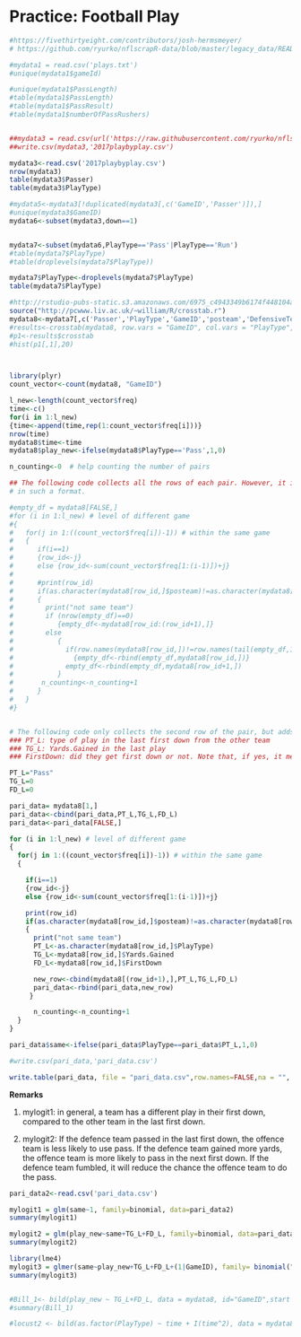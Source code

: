 # Practice: Football Play

```R
#https://fivethirtyeight.com/contributors/josh-hermsmeyer/
# https://github.com/ryurko/nflscrapR-data/blob/master/legacy_data/README.md

#mydata1 = read.csv('plays.txt')
#unique(mydata1$gameId)

#unique(mydata1$PassLength)
#table(mydata1$PassLength)
#table(mydata1$PassResult)
#table(mydata1$numberOfPassRushers)


##mydata3 = read.csv(url('https://raw.githubusercontent.com/ryurko/nflscrapR-data/master/legacy_data/season_play_by_play/pbp_2017.csv'))
##write.csv(mydata3,'2017playbyplay.csv')

mydata3<-read.csv('2017playbyplay.csv')
nrow(mydata3)
table(mydata3$Passer)
table(mydata3$PlayType)

#mydata5<-mydata3[!duplicated(mydata3[,c('GameID','Passer')]),]
#unique(mydata3$GameID)
mydata6<-subset(mydata3,down==1)


mydata7<-subset(mydata6,PlayType=='Pass'|PlayType=='Run')
#table(mydata7$PlayType)
#table(droplevels(mydata7$PlayType))

mydata7$PlayType<-droplevels(mydata7$PlayType)
table(mydata7$PlayType)

#http://rstudio-pubs-static.s3.amazonaws.com/6975_c4943349b6174f448104a5513fed59a9.html
source("http://pcwww.liv.ac.uk/~william/R/crosstab.r")
mydata8<-mydata7[,c('Passer','PlayType','GameID','posteam','DefensiveTeam','Yards.Gained','FirstDown','TimeSecs')]
#results<-crosstab(mydata8, row.vars = "GameID", col.vars = "PlayType", type = "r")
#p1<-results$crosstab
#hist(p1[,1],20)



library(plyr)
count_vector<-count(mydata8, "GameID")

l_new<-length(count_vector$freq)
time<-c()
for(i in 1:l_new)
{time<-append(time,rep(1:count_vector$freq[i]))}
nrow(time)
mydata8$time<-time
mydata8$play_new<-ifelse(mydata8$PlayType=='Pass',1,0)

n_counting<-0  # help counting the number of pairs

## The following code collects all the rows of each pair. However, it is difficult to analyze data
# in such a format. 

#empty_df = mydata8[FALSE,]
#for (i in 1:l_new) # level of different game
#{
#   for(j in 1:((count_vector$freq[i])-1)) # within the same game
#   {
#      if(i==1)
#      {row_id<-j}
#      else {row_id<-sum(count_vector$freq[1:(i-1)])+j}
#
#      #print(row_id)
#      if(as.character(mydata8[row_id,]$posteam)!=as.character(mydata8[row_id+1,]$posteam))
#      {
#        print("not same team")
#        if (nrow(empty_df)==0)
#           {empty_df<-mydata8[row_id:(row_id+1),]}
#        else
#           {
#             if(row.names(mydata8[row_id,])!=row.names(tail(empty_df,1)))
#               {empty_df<-rbind(empty_df,mydata8[row_id,])}
#             empty_df<-rbind(empty_df,mydata8[row_id+1,])
#           }
#       n_counting<-n_counting+1
#      }
#   }
#}


# The following code only collects the second row of the pair, but adds data of 
### PT_L: type of play in the last first down from the other team
### TG_L: Yards.Gained in the last play
### FirstDown: did they get first down or not. Note that, if yes, it means it was a fumble.

PT_L="Pass"
TG_L=0
FD_L=0

pari_data= mydata8[1,]
pari_data<-cbind(pari_data,PT_L,TG_L,FD_L)
pari_data<-pari_data[FALSE,]

for (i in 1:l_new) # level of different game
{
  for(j in 1:((count_vector$freq[i])-1)) # within the same game
  {

    if(i==1)
    {row_id<-j}
    else {row_id<-sum(count_vector$freq[1:(i-1)])+j}

    print(row_id)
    if(as.character(mydata8[row_id,]$posteam)!=as.character(mydata8[row_id+1,]$posteam))
    {
      print("not same team")
      PT_L<-as.character(mydata8[row_id,]$PlayType)
      TG_L<-mydata8[row_id,]$Yards.Gained
      FD_L<-mydata8[row_id,]$FirstDown

      new_row<-cbind(mydata8[(row_id+1),],PT_L,TG_L,FD_L)
      pari_data<-rbind(pari_data,new_row)
     }

      n_counting<-n_counting+1
  }
}

pari_data$same<-ifelse(pari_data$PlayType==pari_data$PT_L,1,0)

#write.csv(pari_data,'pari_data.csv')

write.table(pari_data, file = "pari_data.csv",row.names=FALSE,na = "", sep=",")
```


__Remarks__

1. mylogit1: in general, a team has a different play in their first down, compared to the other team in the last first down. 

2. mylogit2: If the defence team passed in the last first down, the offence team is less likely to use pass. If the defence team gained more yards, the offence team is more likely to pass in the next first down. If the defence team fumbled, it will reduce the chance the offence team to do the pass.


```R

pari_data2<-read.csv('pari_data.csv')

mylogit1 = glm(same~1, family=binomial, data=pari_data2)
summary(mylogit1)

mylogit2 = glm(play_new~same+TG_L+FD_L, family=binomial, data=pari_data2)
summary(mylogit2)

library(lme4)
mylogit3 = glmer(same~play_new+TG_L+FD_L+(1|GameID), family= binomial("logit"), data=pari_data2)
summary(mylogit3)


#Bill_1<- bild(play_new ~ TG_L+FD_L, data = mydata8, id="GameID",start = NULL, dependence = "MC1R")
#summary(Bill_1)

#locust2 <- bild(as.factor(PlayType) ~ time + I(time^2), data = mydata8,id="GameID",start = NULL, dependence = "MC2")


```
